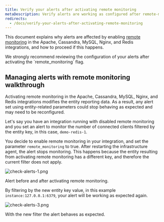 ```yaml
---
title: Verify your alerts after activating remote monitoring
metaDescription: Verify alerts are working as configured after remote-monitoring is activated
redirects:
  - /docs/verify-your-alerts-after-activating-remote-monitoring
---
```




This document explains why alerts are affected by enabling [remote monitoring](/docs/remote-monitoring-host-legacy-integrations) in the Apache, Cassandra, MySQL, Nginx, and Redis integrations, and how to proceed if this happens.

<Callout variant="important">
  We strongly recommend reviewing the configuration of your alerts after activating the `remote_monitoring` flag.
</Callout>

## Managing alerts with remote monitoring walkthrough

Activating remote monitoring in the Apache, Cassandra, MySQL, Nginx, and Redis integrations modifies the entity reporting data. As a result, any alert set using entity-related parameters could stop behaving as expected and may need to be reconfigured.

Let's say you have an integration running with disabled remote monitoring and you set an alert to monitor the number of connected clients filtered by the entity key, in this case, `demo-redis-1`.

You decide to enable remote monitoring in your integration, and set the parameter `remote_monitoring` to true. After restarting the infrastructure agent, the alert stops monitoring. This happens because the entity resulting from activating remote monitoring has a different key, and therefore the current filter does not apply.

<img
  title="check alerts work after remote monitoring 1"
  alt="check-alerts-1.png"
  src={infrastructureCheckAlertsRemoteMonitoring}
/>

<figcaption>
  Alert before and after activating remote monitoring.
</figcaption>

By filtering by the new entity key value, in this example `instance:127.0.0.1:6379`, your alert will be working as expected again.

<img
  title="check alerts work after remote monitoring 3"
  alt="check-alerts-3.png"
  src={infrastructureCheckAlertsKeyFilter}
/>

<figcaption>
  With the new filter the alert behaves as expected.
</figcaption>
